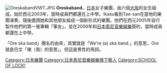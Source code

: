 [[File:OreskabandVWT.JPG|thumb]]
'''Oreskaband'''，[[日本|日本]]女子樂團，由六個[[大阪市|大阪]]的女生組成。始於西元2003年，當時成員們都還在上中學。Ikasu看到Tae-san在當地的樂團演奏，隨後邀請她和其他朋友組成一個新形式的樂團。他們在西元2005年自行製作他們的第一張專輯「筆友」，並在2006年和[[日本索尼音樂娛樂|日本索尼音樂娛樂]]簽約，當時成員都還在上中學。

「Ore ska band」團名的由來，其實就是「We're (a) ska band.」的意思，Ore就是日文「俺（我）的意思」，但這是男性的用詞。

{{Authority control}}
[[Category:日本樂團|Category:日本樂團]]
[[Category:日本索尼音樂娛樂旗下藝人|Category:日本索尼音樂娛樂旗下藝人]]
[[Category:SCHOOL_OF_LOCK!|Category:SCHOOL OF LOCK!]]
